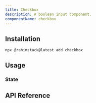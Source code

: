 ```yaml
---
title: Checkbox
description: A boolean input component.
componentName: checkbox
---
```


<ComponentPreview name="checkbox-demo" />

## Installation

```bash
npx @rahimstack@latest add checkbox
```
## Usage

### State

<ComponentPreview name="checkbox-state-demo" />

## API Reference

<ComponentAnatomy name="checkbox" />
